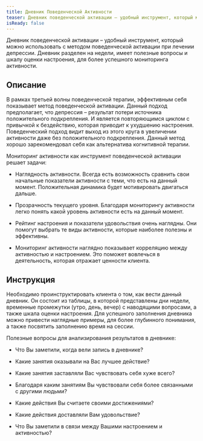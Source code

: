 ```yaml
---
title: Дневник Поведенческой Активности
teaser: Дневник поведенческой активации – удобный инструмент, который можно использовать с методом поведенческой активации при лечении депрессии. Дневник разделен на недели, имеет полезные вопросы и шкалу оценки настроения, для более успешного мониторинга активности.
isReady: false
---
```


Дневник поведенческой активации – удобный инструмент, который можно использовать с методом поведенческой активации при лечении депрессии. Дневник разделен на недели, имеет полезные вопросы и шкалу оценки настроения, для более успешного мониторинга активности.

## Описание

В рамках третьей волны поведенческой терапии, эффективным себя
показывает метод поведенческой активации. Данный подход предполагает,
что депрессия – результат потери источника положительного подкрепления.
И является повторяющимся циклом с привычкой к бездействию, которая
приводит к ухудшению настроения. Поведенческий подход видит выход из
этого круга в увеличении активности даже без положительного
подкрепления. Данный метод хорошо зарекомендовал себя как альтернатива
когнитивной терапии.

Мониторинг активности как инструмент поведенческой активации решает
задачи:

-   Наглядность активности. Всегда есть возможность сравнить свои
    начальные показатели активности с теми, что есть на данный момент.
    Положительная динамика будет мотивировать двигаться дальше.

-   Прозрачность текущего уровня. Благодаря мониторингу активности легко
    понять какой уровень активности есть на данный момент.

-   Рейтинг настроения и показатели удовольствия очень наглядны. Они
    помогут выбрать те виды активности, которые наиболее полезны и
    эффективны.

-   Мониторинг активности наглядно показывает корреляцию между
    активностью и настроением. Это поможет вовлечься в деятельность,
    которая отражает ценности клиента.

## Инструкция

Необходимо проинструктировать клиента о том, как вести данный дневник.
Он состоит из таблицы, в которой представлены дни недели, временные
промежутки (утро, день, вечер) с наводящими вопросами, а также шкала
оценки настроения. Для успешного заполнения дневника можно привести
наглядные примеры, для более глубинного понимания, а также посвятить
заполнению время на сессии.

Полезные вопросы для анализирования результатов в дневнике:

-   Что Вы заметили, когда вели запись в дневнике?

-   Какие занятия оказывали на Вас лучшее действие?

-   Какие занятия заставляли Вас чувствовать себя хуже всего?

-   Благодаря каким занятиям Вы чувствовали себя более связанными с
    другими людьми?

-   Какие действия Вы считаете своими достижениями?

-   Какие действия доставляли Вам удовольствие?

-   Что Вы заметили в связи между Вашими настроением и активностью?
